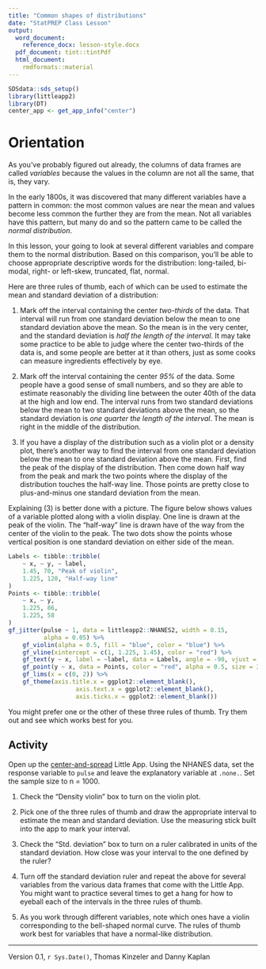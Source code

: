 ```yaml
---
title: "Common shapes of distributions"
date: "StatPREP Class Lesson"
output: 
  word_document:
    reference_docx: lesson-style.docx
  pdf_document: tint::tintPdf
  html_document:
    rmdformats::material
---
```



```r
SDSdata::sds_setup()
library(littleapp2)
library(DT)
center_app <- get_app_info("center")
```

# Orientation

As you've probably figured out already, the columns of data frames are called *variables* because the values in the column are not all the same, that is, they vary.

In the early 1800s, it was discovered that many different variables have a pattern in common: the most common values are near the mean and values become less common the further they are from the mean. Not all variables have this pattern, but many do and so the pattern came to be called the *normal distribution*.

In this lesson, your going to look at several different variables and compare them to the normal distribution. Based on this comparison, you'll be able to choose appropriate descriptive words for the distribution: long-tailed, bi-modal, right- or left-skew, truncated, flat, normal.

Here are three rules of thumb, each of which can be used to estimate the mean and standard deviation of a distribution:

1. Mark off the interval containing the center *two-thirds* of the data. That interval will run from one standard deviation below the mean to one standard deviation above the mean. So the mean is in the very center, and the standard deviation is *half the length of the interval*. It may take some practice to be able to judge where the center two-thirds of the data is, and some people are better at it than others, just as some cooks can measure ingredients effectively by eye.

2. Mark off the interval containing the center *95%* of the data. Some people have a good sense of small numbers, and so they are able to estimate reasonably the dividing line between the outer 40th of the data at the high and low end. The interval runs from two standard deviations below the mean to two standard deviations above the mean, so the standard deviation is *one quarter the length of the interval*. The mean is right in the middle of the distribution.

3. If you have a display of the distribution such as a violin plot or a density plot, there's another way to find the interval from one standard deviation below the mean to one standard deviation above the mean. First, find the peak of the display of the distribution. Then come down half way from the peak and mark the two points where the display of the distribution touches the half-way line. Those points are pretty close to plus-and-minus one standard deviation from the mean.

Explaining (3) is better done with a picture. The figure below shows values of a variable plotted along with a violin display. One line is drawn at the peak of the violin. The "half-way" line is drawn have of the way from the center of the violin to the peak. The two dots show the points whose vertical position is one standard deviation on either side of the mean.

```r
Labels <- tibble::tribble(
    ~ x, ~ y, ~ label,
    1.45, 70, "Peak of violin",
    1.225, 120, "Half-way line"
)
Points <- tibble::tribble(
    ~ x, ~ y,
    1.225, 86,
    1.225, 58
)
gf_jitter(pulse ~ 1, data = littleapp2::NHANES2, width = 0.15,
          alpha = 0.05) %>%
    gf_violin(alpha = 0.5, fill = "blue", color = "blue") %>%
    gf_vline(xintercept = c(1, 1.225, 1.45), color = "red") %>%
    gf_text(y ~ x, label = ~label, data = Labels, angle = -90, vjust = -1) %>%
    gf_point(y ~ x, data = Points, color = "red", alpha = 0.5, size = 3) %>%
    gf_lims(x = c(0, 2)) %>%
    gf_theme(axis.title.x = ggplot2::element_blank(),
                   axis.text.x = ggplot2::element_blank(),
                   axis.ticks.x = ggplot2::element_blank())

```

You might prefer one or the other of these three rules of thumb. Try them out and see which works best for you.

## Activity

Open up the [center-and-spread](`r center_app$url`) Little App.  Using the NHANES data, set the response variable to `pulse` and leave the explanatory variable at `.none.`. Set the sample size to n = 1000.

1. Check the "Density violin" box to turn on the violin plot.

2. Pick one of the three rules of thumb and draw the appropriate interval to estimate the mean and standard deviation. Use the measuring stick built into the app to mark your interval.

3. Check the "Std. deviation" box to turn on a ruler calibrated in units of the standard deviation. How close was your interval to the one defined by the ruler?

4. Turn off the standard deviation ruler and repeat the above for several variables from the various data 
frames that come with the Little App. You might want to practice several times to get a hang for how to eyeball each of the intervals in the three rules of thumb.

5. As you work through different variables, note which ones have a violin corresponding to the bell-shaped normal curve. The rules of thumb work best for variables that have a normal-like distribution.


----------------------

Version 0.1, `r Sys.Date()`, Thomas Kinzeler and Danny Kaplan